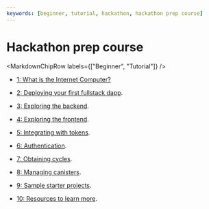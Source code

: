 ```yaml
---
keywords: [beginner, tutorial, hackathon, hackathon prep course]
---
```



# Hackathon prep course

<MarkdownChipRow labels={["Beginner", "Tutorial"]} />

- [1: What is the Internet Computer?](/docs/tutorials/hackathon-prep-course/what-is-icp)

- [2: Deploying your first fullstack dapp](/docs/tutorials/hackathon-prep-course/deploying-first-fullstack-dapp).

- [3: Exploring the backend](/docs/tutorials/hackathon-prep-course/exploring-the-backend).

- [4: Exploring the frontend](/docs/tutorials/hackathon-prep-course/exploring-the-frontend).

- [5: Integrating with tokens](/docs/tutorials/hackathon-prep-course/integrating-with-tokens).

- [6: Authentication](/docs/tutorials/hackathon-prep-course/authentication).

- [7: Obtaining cycles](/docs/tutorials/hackathon-prep-course/obtaining-cycles).

- [8: Managing canisters](/docs/tutorials/hackathon-prep-course/managing-canisters).

- [9: Sample starter projects](/docs/tutorials/hackathon-prep-course/sample-starter-projects).

- [10: Resources to learn more](/docs/tutorials/hackathon-prep-course/resources).
